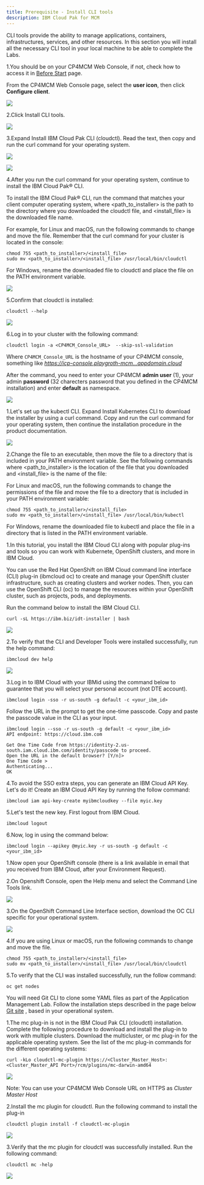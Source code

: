 ```yaml
---
title: Prerequisite - Install CLI tools
description: IBM Cloud Pak for MCM
---
```


CLI tools provide the ability to manage applications, containers, infrastructures, services, and other resources. In this section you will install all the necessary CLI tool in your local machine to be able to complete the Labs.


<Accordion>
  <AccordionItem title="Install IBM Cloud Pak CLI (cloudctl)">

1.You should be on your CP4MCM Web Console, if not, check how to access it in [Before Start](../beforestart/) page.

  From the CP4MCM Web Console page, select the **user icon**, then click **Configure client**.

  ![](images/2-cloudpak-cli.png)

2.Click Install CLI tools.

  ![](images/3-cloudpak-cli.png)

3.Expand Install IBM Cloud Pak CLI (cloudctl). Read the text, then copy and run the curl command for your operating system.

  ![](images/4-cloudpak-cli.png)

  ![](images/5-cloudpak-cli.png)

4.After you run the curl command for your operating system, continue to install the IBM Cloud Pak® CLI.

  To install the IBM Cloud Pak® CLI, run the command that matches your client computer operating system, where <path_to_installer> is the path to the directory where you downloaded the cloudctl file, and <install_file> is the downloaded file name.

  For example, for Linux and macOS, run the following commands to change and move the file. Remember that the curl command for your cluster is located in the console:

```
chmod 755 <path_to_installer>/<install_file>
sudo mv <path_to_installer>/<install_file> /usr/local/bin/cloudctl
```

  For Windows, rename the downloaded file to cloudctl and place the file on the PATH environment variable.

  ![](images/6-cloudpak-cli.png)

5.Confirm that cloudctl is installed:

```
cloudctl --help
```

  ![](images/7-cloudpak-cli.png)

6.Log in to your cluster with the following command:
```
cloudctl login -a <CP4MCM_Console_URL>  --skip-ssl-validation
```

  Where `CP4MCM_Console_URL` is the hostname of your CP4MCM console, something like *https://icp-console.playgroth-mcm...appdomain.cloud*

  After the command, you need to enter your CP4MCM **admin user** (1), your admin **password** (32 charecters password that you defined in the CP4MCM installation) and enter **default** as namespace.

  ![](images/7_2-cluster-mgmt-img.png)

</AccordionItem>

  <AccordionItem title="Install Kubectl CLI">

1.Let's set up the kubectl CLI. Expand Install Kubernetes CLI to download the installer by using a curl command. Copy and run the curl command for your operating system, then continue the installation procedure in the product documentation.

  ![](images/8-cloudpak-cli.png)

2.Change the file to an executable, then move the file to a directory that is included in your PATH environment variable. See the following commands where <path_to_installer> is the location of the file that you downloaded and <install_file> is the name of the file:

  For Linux and macOS, run the following commands to change the permissions of the file and move the file to a directory that is included in your PATH environment variable:

```
chmod 755 <path_to_installer>/<install_file>
sudo mv <path_to_installer>/<install_file> /usr/local/bin/kubectl
```

  For Windows, rename the downloaded file to kubectl and place the file in a directory that is listed in the PATH environment variable.
</AccordionItem>

<AccordionItem title="Install IBM Cloud CLI">
1.In this tutorial, you install the IBM Cloud CLI along with popular plug-ins and tools so you can work with Kubernete, OpenShift clusters, and more in IBM Cloud.

  You can use the Red Hat OpenShift on IBM Cloud command line interface (CLI) plug-in (ibmcloud oc) to create and manage your OpenShift cluster infrastructure, such as creating clusters and worker nodes. Then, you can use the OpenShift CLI (oc) to manage the resources within your OpenShift cluster, such as projects, pods, and deployments.

  Run the command below to install the IBM Cloud CLI.

```
curl -sL https://ibm.biz/idt-installer | bash
```

  ![](images/17-cloudpak-cli.png)

2.To verify that the CLI and Developer Tools were installed successfully, run the help command:

```
ibmcloud dev help
```

  ![](images/18-cloudpak-cli.png)

3.Log in to IBM Cloud with your IBMid using the command below to guarantee that you will select your personal account (not DTE account).

```
ibmcloud login -sso -r us-south -g default -c <your_ibm_id>
```

  Follow the URL in the prompt to get the one-time passcode. Copy and paste the passcode value in the CLI as your input.

```
ibmcloud login --sso -r us-south -g default -c <your_ibm_id>
API endpoint: https://cloud.ibm.com

Get One Time Code from https://identity-2.us-south.iam.cloud.ibm.com/identity/passcode to proceed.
Open the URL in the default browser? [Y/n]>
One Time Code >
Authenticating...
OK
```

4.To avoid the SSO extra steps, you can generate an IBM Cloud API Key. Let's do it!  Create an IBM Cloud API Key by running the follow command:

```
ibmcloud iam api-key-create myibmcloudkey --file myic.key
```

5.Let's test the new key. First logout from IBM Cloud.

```
ibmcloud logout
```

6.Now, log in using the command below:

```
ibmcloud login --apikey @myic.key -r us-south -g default -c <your_ibm_id>
```

</AccordionItem>

<AccordionItem title="Install OC CLI">

1.Now open your OpenShift console (there is a link available in email that you received from IBM Cloud, after your Environment Request).

2.On Openshift Console, open the Help menu and select the Command Line Tools link.

  ![](images/19-cloudpak-cli.png)

3.On the  OpenShift Command Line Interface section, download the OC CLI specific for your operational system.

  ![](images/20-cloudpak-cli.png)

4.If you are using Linux or macOS, run the following commands to change and move the file.

```
chmod 755 <path_to_installer>/<install_file>
sudo mv <path_to_installer>/<install_file> /usr/local/bin/cloudctl
```

5.To verify that the CLI was installed successfully, run the follow command:

```
oc get nodes
```

</AccordionItem>

<AccordionItem title="Install Git CLI">

  You will need Git CLI to clone some YAML files as part of the Application Management Lab. Follow the installation steps described in the page below [Git site](https://git-scm.com/downloads) , based in your operational system.

</AccordionItem>

<AccordionItem title="(Optional) Install MC Plugin on cloudctl">
1.The mc plug-in is not in the IBM Cloud Pak CLI (cloudctl) installation. Complete the following procedure to download and install the plug-in to work with multiple clusters. Download the multicluster, or mc plug-in for the applicable operating system. See the list of the mc plug-in commands for the different operating systems:

```
curl -kLo cloudctl-mc-plugin https://<Cluster_Master_Host>:<Cluster_Master_API Port>/rcm/plugins/mc-darwin-amd64
```

  ![](images/14-cloudpak-cli.png)

  Note: You can use your CP4MCM Web Console URL on HTTPS as *Cluster Master Host*

2.Install the mc plugin for cloudctl. Run the following command to install the plug-in

```
cloudctl plugin install -f cloudctl-mc-plugin
```

  ![](images/15-cloudpak-cli.png)

3.Verify that the mc plugin for cloudctl was successfully installed. Run the following command:

```
cloudctl mc -help
```

  ![](images/16-cloudpak-cli.png)

</AccordionItem>


</Accordion>
